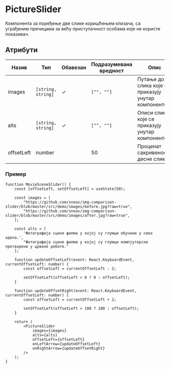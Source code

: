 

<Meta title="Components/PictureSlider" component={PictureSlider} decorators={[withKnobs]}/>

# PictureSlider

Компонента за поређење две слике коришћењем клизача, са уграђеним пречицама за 
већу приступачност особама које не користе показивач.

<Preview>
    <Story name="Preview">
        <PictureSlider offsetLeft={number('offsetLeft', 50, 0, 100)} onLeftArrow={action('onLeftArrow')} onRightArrow={action('onRightArrow')} />
    </Story>
</Preview>

## Атрибути

<table>
    <thead>
        <tr>
            <th>Назив</th>
            <th>Тип</th>
            <th>Обавезан</th>
            <th>Подразумевана вредност</th>
            <th>Опис</th>
        </tr>
    </thead>
    <tbody>
        <tr>
            <td>images</td>
            <td><code>[string, string]</code></td>
            <td>✓</td>
            <td><code>["", ""]</code></td>
            <td>Путање до слика које се приказују унутар компоненте.</td>
        </tr>
        <tr>
            <td>alts</td>
            <td><code>[string, string]</code></td>
            <td>✓</td>
            <td><code>["", ""]</code></td>
            <td>Описи слика које се приказују унутар компоненте.</td>
        </tr>
        <tr>
            <td>offsetLeft</td>
            <td>number</td>
            <td></td>
            <td>50</td>
            <td>Проценат сакривености десне слике.</td>
        </tr>
    </tbody>
</table>

### Пример

```tsx
function MovieSceneSlider() {
	const [offsetLeft, setOffsetLeft] = useState(50);

	const images = [
		"https://github.com/sneas/img-comparison-slider/blob/master/src/demo/images/before.jpg?raw=true",
		"https://github.com/sneas/img-comparison-slider/blob/master/src/demo/images/after.jpg?raw=true",
    ];
    
    const alts = [
        'Фотографија сцене филма у којој су глумци обучени у сива одела.',
        "Фотографија сцене филма у којој су глумци компјутерски претворени у црвене роботе."
    ];

	function updateOffsetLeft(event: React.KeyboardEvent, currentOffsetLeft: number) {
		const offsetLeft = currentOffsetLeft - 2;

		setOffsetLeft(offsetLeft < 0 ? 0 : offsetLeft);
	}

	function updateOffsetRight(event: React.KeyboardEvent, currentOffsetLeft: number) {
		const offsetLeft = currentOffsetLeft + 2;

		setOffsetLeft(offsetLeft > 100 ? 100 : offsetLeft);
	}

	return (
		<PictureSlider
			images={images}
			alts={alts}
			offsetLeft={offsetLeft}
			onLeftArrow={updateOffsetLeft}
			onRightArrow={updateOffsetRight}
		/>
	);
}
```

<Preview>
    <Story name="Example">
        <MoviewSceneSlider />
    </Story>
</Preview>